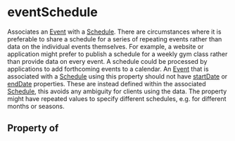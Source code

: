 # eventSchedule

Associates an <a class="localLink" href="/Event">Event</a> with a <a class="localLink" href="/Schedule">Schedule</a>. There are circumstances where it is preferable to share a schedule for a series of
      repeating events rather than data on the individual events themselves. For example, a website or application might prefer to publish a schedule for a weekly
      gym class rather than provide data on every event. A schedule could be processed by applications to add forthcoming events to a calendar. An <a class="localLink" href="/Event">Event</a> that
      is associated with a <a class="localLink" href="/Schedule">Schedule</a> using this property should not have <a class="localLink" href="/startDate">startDate</a> or <a class="localLink" href="/endDate">endDate</a> properties. These are instead defined within the associated
      <a class="localLink" href="/Schedule">Schedule</a>, this avoids any ambiguity for clients using the data. The property might have repeated values to specify different schedules, e.g. for different months
      or seasons.

## Property of



